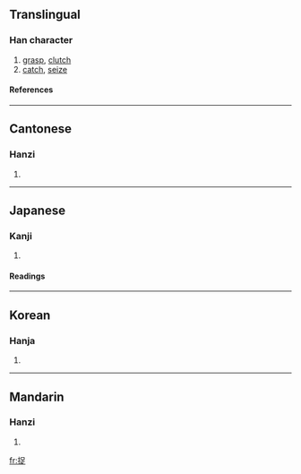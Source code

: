 ==Translingual==
===Han character===
{{Han char|rn=64|rad=手|as=07|sn=10|four=5608<sub>1</sub>|canj=手口卜人 (QRYO)}}
# [[grasp]], [[clutch]]
# [[catch]], [[seize]]
====References====
{{Han ref|kx=0433.120|dkj=12136|dj=0782.240|hdz=31882.040|uh=6349|ud=25417|bh=AEBB|bd=44731}}
----
==Cantonese==
===Hanzi===
{{yue-hanzi|jyut=|y=juk1, juk3}}
# {{defn|Cantonese}}
----
==Japanese==
===Kanji===
{{ja-kanji|grade=|rs=手07}}
# {{defn|Japanese}} 
====Readings====
{{ja-readings|on=[[そく]] (soku), [[さく]] (saku)|kun=[[とらえる]] (toraeru)}}
----
==Korean==
===Hanja===
{{ko-hanja|hangeul=착|eumhun=|rv=chak|mr=ch'ak|y=chak}}
# {{defn|Korean}}
----
==Mandarin==
===Hanzi===
{{cmn-hanzi|pin=[[zhuō]] ([[zhuo1]])|wg=cho<sup>1</sup>}}
# {{defn|Mandarin}}

[[fr:捉]]
